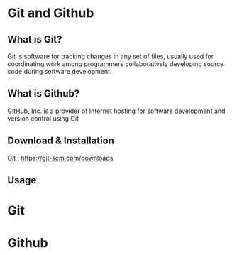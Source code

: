 # Git and Github

## What is Git?  
  
Git is software for tracking changes in any set of files, usually used for coordinating work among programmers collaboratively developing source code during software development.  
  
## What is Github?
  
GitHub, Inc. is a provider of Internet hosting for software development and version control using Git  

## Download & Installation
  
Git : https://git-scm.com/downloads

## Usage
  
# Git  
  

# Github  
  
  